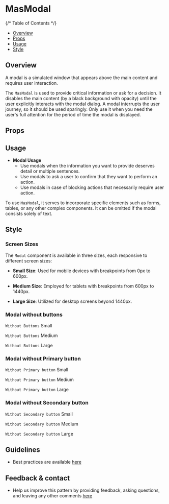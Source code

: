 
<Meta of={MasModalStories} />

# MasModal

{/* Table of Contents */}

* [Overview](#overview)
* [Props](#props)
* [Usage](#usage)
* [Style](#style)

## Overview

A modal is a simulated window that appears above the main content and requires user interaction.

The `MasModal` is used to provide critical information or ask for a decision.
It disables the main content (by a black background with opacity) until the user explicitly interacts with the modal dialog.
A modal interrupts the user journey, so it should be used sparingly. Only use it when you need the user's full attention for the period of time the modal is displayed.

<Canvas of={MasModalStories.Default}>
</Canvas>

## Props

<Controls />

## Usage

* **Modal Usage**
  * Use modals when the information you want to provide deserves detail or multiple sentences.
  * Use modals to ask a user to confirm that they want to perform an action.
  * Use modals in case of blocking actions that necessarily require user action.

To use `MasModal`, it serves to incorporate specific elements such as forms, tables, or any other complex components.
It can be omitted if the modal consists solely of text.

## Style

### Screen Sizes

The `Modal` component is available in three sizes, each responsive to different screen sizes:

* **Small Size**: Used for mobile devices with breakpoints from 0px to 600px.

<Canvas of={MasModalStories.Modal_Small}/>

* **Medium Size**: Employed for tablets with breakpoints from 600px to 1440px.

<Canvas of={MasModalStories.Modal_Medium}/>

* **Large Size**: Utilized for desktop screens beyond 1440px.

<Canvas of={MasModalStories.Modal_Large}/>

### Modal without buttons

`Without Buttons` Small

<Canvas of={MasModalStories.Modal_WithoutButtonsSmall}/>

`Without Buttons` Medium

<Canvas of={MasModalStories.Modal_WithoutButtonsMedium}/>

`Without Buttons` Large

<Canvas of={MasModalStories.Modal_WithoutButtonsLarge}/>

### Modal without Primary button

`Without Primary button` Small

<Canvas of={MasModalStories.WithoutButtonPrimary_S}/>

`Without Primary button` Medium

<Canvas of={MasModalStories.WithoutButtonPrimary_M}/>

`Without Primary button`  Large

<Canvas of={MasModalStories.WithoutButtonPrimary_L} />

### Modal without Secondary button

`Without Secondary button` Small

<Canvas of={MasModalStories.Modal_WithoutButtonSecondary_S}/>

`Without Secondary button` Medium

<Canvas of={MasModalStories.Modal_WithoutButtonSecondary_M}/>

`Without Secondary button` Large

<Canvas of={MasModalStories.Modal_WithoutButtonSecondary_L}/>

## Guidelines

* Best practices are available [here](https://zeroheight.com/9b39bb2a0/p/928b40-modal/b/75c0d1)

## Feedback & contact

* Help us improve this pattern by providing feedback, asking questions, and leaving any other comments [here](https://github.com/bouygues-construction/design-system-bycn/issues/new)
